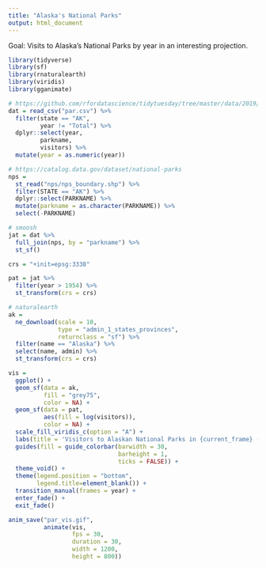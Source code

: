 ```yaml
---
title: "Alaska's National Parks"
output: html_document
---
```


Goal: Visits to Alaska's National Parks by year in an interesting projection.

```r

library(tidyverse)
library(sf)
library(rnaturalearth)
library(viridis)
library(gganimate)

```

```r

# https://github.com/rfordatascience/tidytuesday/tree/master/data/2019/2019-09-17
dat = read_csv("par.csv") %>% 
  filter(state == "AK",
         year != "Total") %>% 
  dplyr::select(year,  
         parkname, 
         visitors) %>% 
  mutate(year = as.numeric(year))

# https://catalog.data.gov/dataset/national-parks
nps = 
  st_read("nps/nps_boundary.shp") %>% 
  filter(STATE == "AK") %>% 
  dplyr::select(PARKNAME) %>% 
  mutate(parkname = as.character(PARKNAME)) %>% 
  select(-PARKNAME)

# smoosh
jat = dat %>% 
  full_join(nps, by = "parkname") %>% 
  st_sf()

crs = "+init=epsg:3338"

pat = jat %>% 
  filter(year > 1954) %>% 
  st_transform(crs = crs)

# naturalearth
ak = 
  ne_download(scale = 10, 
              type = "admin_1_states_provinces",
              returnclass = "sf") %>% 
  filter(name == "Alaska") %>% 
  select(name, admin) %>% 
  st_transform(crs = crs)

```

```r

vis = 
  ggplot() +
  geom_sf(data = ak,
          fill = "grey75",
          color = NA) +
  geom_sf(data = pat,
          aes(fill = log(visitors)),
          color = NA) +
  scale_fill_viridis_c(option = "A") +
  labs(title = 'Visitors to Alaskan National Parks in {current_frame} (Natural Log)') +
  guides(fill = guide_colorbar(barwidth = 30,
                               barheight = 1,
                               ticks = FALSE)) +
  theme_void() +
  theme(legend.position = "bottom",
        legend.title=element_blank()) +
  transition_manual(frames = year) +
  enter_fade() +
  exit_fade()

anim_save("par_vis.gif", 
          animate(vis,
                  fps = 30,
                  duration = 30,
                  width = 1200,
                  height = 800))

```



